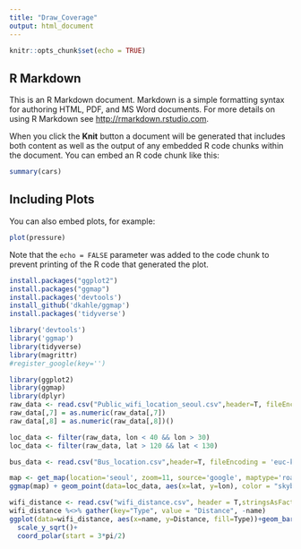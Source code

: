 ```yaml
---
title: "Draw_Coverage"
output: html_document
---
```


```r
knitr::opts_chunk$set(echo = TRUE)
```

## R Markdown

This is an R Markdown document. Markdown is a simple formatting syntax for authoring HTML, PDF, and MS Word documents. For more details on using R Markdown see <http://rmarkdown.rstudio.com>.

When you click the **Knit** button a document will be generated that includes both content as well as the output of any embedded R code chunks within the document. You can embed an R code chunk like this:

```r
summary(cars)
```

## Including Plots

You can also embed plots, for example:

```r
plot(pressure)
```

Note that the `echo = FALSE` parameter was added to the code chunk to prevent printing of the R code that generated the plot.


```r
install.packages("ggplot2")
install.packages("ggmap")
install.packages('devtools')
install_github('dkahle/ggmap')
install.packages('tidyverse')
```

```r
library('devtools')
library('ggmap')
library(tidyverse)
library(magrittr)
#register_google(key='')

```

```r
library(ggplot2)
library(ggmap)
library(dplyr)
raw_data <- read.csv("Public_wifi_location_seoul.csv",header=T, fileEncoding = 'euc-kr',encoding = 'utf-8') 
raw_data[,7] = as.numeric(raw_data[,7])
raw_data[,8] = as.numeric(raw_data[,8])()

loc_data <- filter(raw_data, lon < 40 && lon > 30)
loc_data <- filter(raw_data, lat > 120 && lat < 130)

bus_data <- read.csv("Bus_location.csv",header=T, fileEncoding = 'euc-kr',encoding = 'utf-8') 

```



```r
map <- get_map(location='seoul', zoom=11, source='google', maptype='roadmap')
ggmap(map) + geom_point(data=loc_data, aes(x=lat, y=lon), color = "skyblue", alpha = 0.05, size=0.5) + geom_point(data=bus_data, aes(x=x, y=y), color = "red", alpha = 0.05, size=0.5)
```
```r
wifi_distance <- read.csv("wifi_distance.csv", header = T,stringsAsFactors=F)
wifi_distance %<>% gather(key="Type", value = "Distance", -name)
ggplot(data=wifi_distance, aes(x=name, y=Distance, fill=Type))+geom_bar(width = 1, stat = "identity", position = "stack", colour = "black") +
  scale_y_sqrt()+
  coord_polar(start = 3*pi/2)
```


